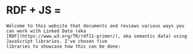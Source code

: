 
<Content id="intro">
    <h1 className="title" style={{display: "flex", gap: "0.25rem", alignItems: "center"}}>
        <span>RDF + JS = </span>
        <BsFillHeartFill style={{fill: "red"}}/>
    </h1>

    Welcome to this website that documents and reviews various ways you can work with Linked Data (aka
    [RDF](https://www.w3.org/TR/rdf11-primer/), aka semantic data) using JavaScript libraries. I've chosen five
    libraries to showcase how this can be done:
</Content>

<Libraries />